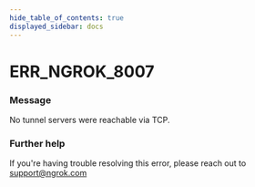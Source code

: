```yaml
---
hide_table_of_contents: true
displayed_sidebar: docs
---
```



# ERR_NGROK_8007

### Message
No tunnel servers were reachable via TCP.

<ErrorDetails error='err_ngrok_8007' />


### Further help
If you're having trouble resolving this error, please reach out to [support@ngrok.com](mailto:support@ngrok.com?subject=Help%20with%20ERR_NGROK_8007)

